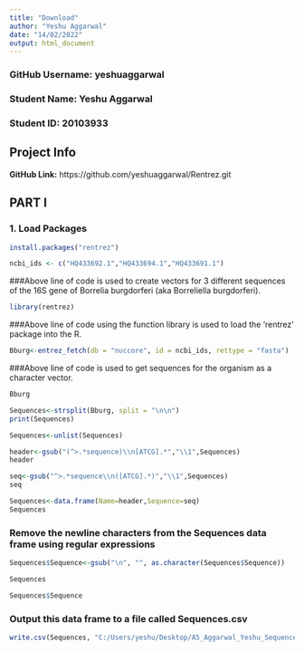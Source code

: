 ```yaml
---
title: "Download"
author: "Yeshu Aggarwal"
date: "14/02/2022"
output: html_document
---
```


### GitHub Username: yeshuaggarwal
### Student Name: Yeshu Aggarwal
### Student ID: 20103933

## Project Info

**GitHub Link:** https://github.com/yeshuaggarwal/Rentrez.git

## PART I

### 1. Load Packages

```r
install.packages("rentrez")
```

```r
ncbi_ids <- c("HQ433692.1","HQ433694.1","HQ433691.1")
```

###Above line of code is used to create vectors for 3 different sequences of the 16S gene of Borrelia burgdorferi (aka Borreliella burgdorferi).

```r
library(rentrez)
```

###Above line of code using the function library is used to load the 'rentrez' package into the R.

```r
Bburg<-entrez_fetch(db = "nuccore", id = ncbi_ids, rettype = "fasta")
```

###Above line of code is used to get sequences for the organism as a character vector.

```r
Bburg
```

```r
Sequences<-strsplit(Bburg, split = "\n\n")
print(Sequences)
```

```r
Sequences<-unlist(Sequences)
```

```r
header<-gsub("(^>.*sequence)\\n[ATCG].*","\\1",Sequences)
header
```

```r
seq<-gsub("^>.*sequence\\n([ATCG].*)","\\1",Sequences)
seq
```


```r
Sequences<-data.frame(Name=header,Sequence=seq)
Sequences
```

### Remove the newline characters from the Sequences data frame using regular expressions

```r
Sequences$Sequence<-gsub("\n", "", as.character(Sequences$Sequence))
```


```r
Sequences
```

```r
Sequences$Sequence
```
### Output this data frame to a file called Sequences.csv

```r
write.csv(Sequences, "C:/Users/yeshu/Desktop/A5_Aggarwal_Yeshu_Sequences.csv", row.names = FALSE)
```











